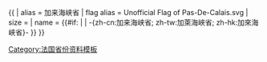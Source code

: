 {{ {{{1<noinclude>|country showdata</noinclude>}}}
| alias = 加来海峡省
| flag alias = Unofficial Flag of Pas-De-Calais.svg
| size = {{{size|}}}
| name = {{#if: {{{name|}}} | {{{name|}}} | -{zh-cn:加来海峡省; zh-tw:加萊海峽省; zh-hk:加來海峽省}- }}
}}<noinclude>
[[Category:法国省份资料模板]]
</noinclude>